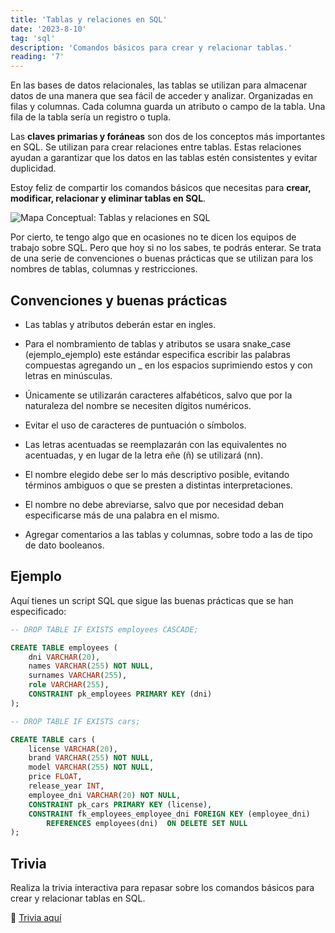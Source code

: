 ```yaml
---
title: 'Tablas y relaciones en SQL'
date: '2023-8-10'
tag: 'sql'
description: 'Comandos básicos para crear y relacionar tablas.'
reading: '7'
---
```


En las bases de datos relacionales, las tablas se utilizan para almacenar datos de una manera que sea fácil de acceder y analizar. Organizadas en filas y columnas. Cada columna guarda un atributo o campo de la tabla. Una fila de la tabla sería un registro o tupla.

Las **claves primarias y foráneas** son dos de los conceptos más importantes en SQL.
Se utilizan para crear relaciones entre tablas. Estas relaciones ayudan a garantizar que los datos en las tablas estén consistentes y evitar duplicidad.

Estoy feliz de compartir los comandos básicos que necesitas para **crear, modificar, relacionar y eliminar tablas en SQL**.

![Mapa Conceptual: Tablas y relaciones en SQL](https://tizanasoft.com/static/03_TABLAS_Y_RELACIONES_EN_SQL.png)

Por cierto,  te tengo algo que en ocasiones no te dicen los equipos de trabajo sobre SQL. Pero que hoy si no los sabes, te podrás enterar. Se trata de una serie de convenciones o buenas prácticas que se utilizan para los nombres de tablas, columnas y restricciones.

## Convenciones y buenas prácticas

*  Las tablas y atributos deberán estar en ingles.

* Para el nombramiento de tablas y atributos se usara snake_case (ejemplo_ejemplo) este estándar especifica escribir las palabras compuestas agregando un _ en  los espacios suprimiendo estos y con letras en minúsculas.

* Únicamente se utilizarán caracteres alfabéticos, salvo que por la naturaleza del nombre se necesiten dígitos numéricos.

* Evitar el uso de caracteres de puntuación o símbolos.

* Las letras acentuadas se reemplazarán con las equivalentes no acentuadas, y en lugar de la letra eñe (ñ) se utilizará (nn).

* El nombre elegido debe ser lo más descriptivo posible, evitando términos ambiguos o que se presten a distintas interpretaciones.

* El nombre no debe abreviarse, salvo que por necesidad deban especificarse más de una palabra en el mismo.

* Agregar comentarios a las tablas y columnas, sobre todo a las de tipo de dato booleanos.

## Ejemplo

Aquí tienes un script SQL que sigue las buenas prácticas que se han especificado:

```sql
-- DROP TABLE IF EXISTS employees CASCADE;

CREATE TABLE employees (
    dni VARCHAR(20),
    names VARCHAR(255) NOT NULL,
    surnames VARCHAR(255),
    role VARCHAR(255),
    CONSTRAINT pk_employees PRIMARY KEY (dni)
);

-- DROP TABLE IF EXISTS cars;

CREATE TABLE cars (
    license VARCHAR(20),
    brand VARCHAR(255) NOT NULL,
    model VARCHAR(255) NOT NULL,
    price FLOAT,
    release_year INT,
    employee_dni VARCHAR(20) NOT NULL,
    CONSTRAINT pk_cars PRIMARY KEY (license),
    CONSTRAINT fk_employees_employee_dni FOREIGN KEY (employee_dni)
        REFERENCES employees(dni)  ON DELETE SET NULL
);

```

## Trivia

Realiza la trivia interactiva para repasar sobre los comandos básicos para crear y relacionar tablas en SQL.

🔗 [Trivia aquí](https://forms.gle/sN8XngJvbCGyZuP8A)